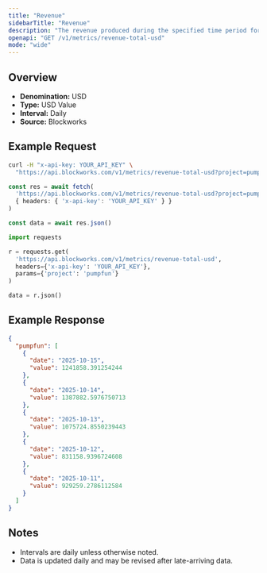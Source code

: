 ```yaml
---
title: "Revenue"
sidebarTitle: "Revenue"
description: "The revenue produced during the specified time period for given project."
openapi: "GET /v1/metrics/revenue-total-usd"
mode: "wide"
---
```


## Overview

- **Denomination:** USD
- **Type:** USD Value
- **Interval:** Daily
- **Source:** Blockworks

## Example Request

<CodeGroup>

```bash cURL
curl -H "x-api-key: YOUR_API_KEY" \
  "https://api.blockworks.com/v1/metrics/revenue-total-usd?project=pumpfun"
```

```typescript TypeScript
const res = await fetch(
  'https://api.blockworks.com/v1/metrics/revenue-total-usd?project=pumpfun',
  { headers: { 'x-api-key': 'YOUR_API_KEY' } }
)

const data = await res.json()
```

```python Python
import requests

r = requests.get(
  'https://api.blockworks.com/v1/metrics/revenue-total-usd',
  headers={'x-api-key': 'YOUR_API_KEY'},
  params={'project': 'pumpfun'}
)

data = r.json()
```

</CodeGroup>

## Example Response

```json
{
  "pumpfun": [
    {
      "date": "2025-10-15",
      "value": 1241858.391254244
    },
    {
      "date": "2025-10-14",
      "value": 1387882.5976750713
    },
    {
      "date": "2025-10-13",
      "value": 1075724.8550239443
    },
    {
      "date": "2025-10-12",
      "value": 831158.9396724608
    },
    {
      "date": "2025-10-11",
      "value": 929259.2786112584
    }
  ]
}
```

## Notes
- Intervals are daily unless otherwise noted.
- Data is updated daily and may be revised after late-arriving data.